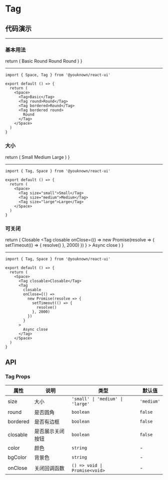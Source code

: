 # Tag

## 代码演示


---

### 基本用法

  return (
    <Space>
      <Tag>Basic</Tag>
      <Tag round>Round</Tag>
      <Tag bordered>Round</Tag>
      <Tag bordered round>
        Round
      </Tag>
    </Space>
  )
}

<BasicUsage />

---

```tsx
import { Space, Tag } from '@youknown/react-ui'

export default () => {
  return (
    <Space>
      <Tag>Basic</Tag>
      <Tag round>Round</Tag>
      <Tag bordered>Round</Tag>
      <Tag bordered round>
        Round
      </Tag>
    </Space>
  )
}
```

### 大小

  return (
    <Space>
      <Tag size="small">Small</Tag>
      <Tag size="medium">Medium</Tag>
      <Tag size="large">Large</Tag>
    </Space>
  )
}

<TagSize />

---

```tsx
import { Tag, Space } from '@youknown/react-ui'

export default () => {
  return (
    <Space>
      <Tag size="small">Small</Tag>
      <Tag size="medium">Medium</Tag>
      <Tag size="large">Large</Tag>
    </Space>
  )
}
```

### 可关闭

  return (
    <Space>
      <Tag closable>Closable</Tag>
      <Tag
        closable
        onClose={() =>
          new Promise(resolve => {
            setTimeout(() => {
              resolve()
            }, 2000)
          })
        }
      >
        Async close
      </Tag>
    </Space>
  )
}

<Closable />

---

```tsx
import { Tag, Space } from '@youknown/react-ui'

export default () => {
  return (
    <Space>
      <Tag closable>Closable</Tag>
      <Tag
        closable
        onClose={() =>
          new Promise(resolve => {
            setTimeout(() => {
              resolve()
            }, 2000)
          })
        }
      >
        Async close
      </Tag>
    </Space>
  )
}
```

## API

### Tag Props

| 属性       | 说明               | 类型              | 默认值   |
| ---------- | ------------------ | ----------------- | -------- |
| size    | 大小           | `'small' \| 'medium' \| 'large'`         | `'medium'`  |
| round    | 是否圆角           | `boolean`         | `false`  |
| bordered    | 是否有边框           | `boolean`         | `false`  |
| closable    | 是否展示关闭按钮           | `boolean`         | `false`  |
| color    | 颜色           | `string`         | -  |
| bgColor    | 背景色           | `string`         | -  |
| onClose    | 关闭回调函数           | `() => void \| Promise<void>`         | -  |
